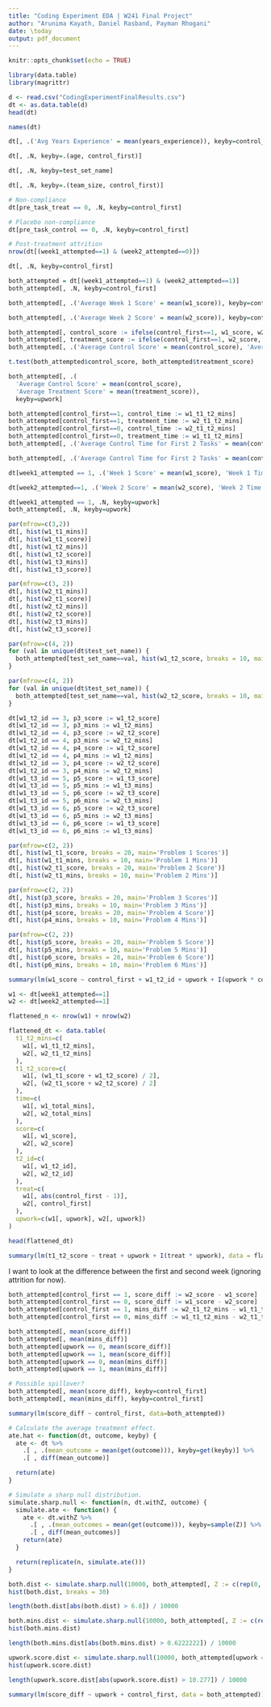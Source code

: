 ```yaml
---
title: "Coding Experiment EDA | W241 Final Project"
author: "Arunima Kayath, Daniel Rasband, Payman Rhogani"
date: \today
output: pdf_document
---
```


```r
knitr::opts_chunk$set(echo = TRUE)
```

```r
library(data.table)
library(magrittr)
```


```r
d <- read.csv("CodingExperimentFinalResults.csv")
dt <- as.data.table(d)
head(dt)
```

```r
names(dt)
```

```r
dt[, .('Avg Years Experience' = mean(years_experience)), keyby=control_first]
```

```r
dt[, .N, keyby=.(age, control_first)]
```

```r
dt[, .N, keyby=test_set_name]
```


```r
dt[, .N, keyby=.(team_size, control_first)]
```

```r
# Non-compliance
dt[pre_task_treat == 0, .N, keyby=control_first]
```

```r
# Placebo non-compliance
dt[pre_task_control == 0, .N, keyby=control_first]
```


```r
# Post-treatment attrition
nrow(dt[(week1_attempted==1) & (week2_attempted==0)])
```

```r
dt[, .N, keyby=control_first]
```

```r
both_attempted = dt[(week1_attempted==1) & (week2_attempted==1)]
both_attempted[, .N, keyby=control_first]
```

```r
both_attempted[, .('Average Week 1 Score' = mean(w1_score)), keyby=control_first]
```

```r
both_attempted[, .('Average Week 2 Score' = mean(w2_score)), keyby=control_first]
```

```r
both_attempted[, control_score := ifelse(control_first==1, w1_score, w2_score)]
both_attempted[, treatment_score := ifelse(control_first==1, w2_score, w1_score)]
both_attempted[, .('Average Control Score' = mean(control_score), 'Average Treatment Score' = mean(treatment_score))]

t.test(both_attempted$control_score, both_attempted$treatment_score)
```

```r
both_attempted[, .(
  'Average Control Score' = mean(control_score), 
  'Average Treatment Score' = mean(treatment_score)), 
  keyby=upwork]
```


```r
both_attempted[control_first==1, control_time := w1_t1_t2_mins]
both_attempted[control_first==1, treatment_time := w2_t1_t2_mins]
both_attempted[control_first==0, control_time := w2_t1_t2_mins]
both_attempted[control_first==0, treatment_time := w1_t1_t2_mins]
both_attempted[, .('Average Control Time for First 2 Tasks' = mean(control_time), 'Average Treatment Time for First 2 Tasks' = mean(treatment_time))]
```

```r
both_attempted[, .('Average Control Time for First 2 Tasks' = mean(control_time), 'Average Treatment Time for First 2 Tasks' = mean(treatment_time)), keyby=control_first]
```

```r
dt[week1_attempted == 1, .('Week 1 Score' = mean(w1_score), 'Week 1 Time' = mean(w1_t1_t2_mins)), keyby=control_first]
```


```r
dt[week2_attempted==1, .('Week 2 Score' = mean(w2_score), 'Week 2 Time' = mean(w2_t1_t2_mins)), keyby=.(upwork, control_first)]
```

```r
dt[week1_attempted == 1, .N, keyby=upwork]
both_attempted[, .N, keyby=upwork]
```

```r
par(mfrow=c(3,2))
dt[, hist(w1_t1_mins)]
dt[, hist(w1_t1_score)]
dt[, hist(w1_t2_mins)]
dt[, hist(w1_t2_score)]
dt[, hist(w1_t3_mins)]
dt[, hist(w1_t3_score)]

par(mfrow=c(3, 2))
dt[, hist(w2_t1_mins)]
dt[, hist(w2_t1_score)]
dt[, hist(w2_t2_mins)]
dt[, hist(w2_t2_score)]
dt[, hist(w2_t3_mins)]
dt[, hist(w2_t3_score)]
```

```r
par(mfrow=c(4, 2))
for (val in unique(dt$test_set_name)) {
  both_attempted[test_set_name==val, hist(w1_t2_score, breaks = 10, main=val)]
}
```

```r
par(mfrow=c(4, 2))
for (val in unique(dt$test_set_name)) {
  both_attempted[test_set_name==val, hist(w2_t2_score, breaks = 10, main=val)]
}
```

```r
dt[w1_t2_id == 3, p3_score := w1_t2_score]
dt[w1_t2_id == 3, p3_mins := w1_t2_mins]
dt[w1_t2_id == 4, p3_score := w2_t2_score]
dt[w1_t2_id == 4, p3_mins := w2_t2_mins]
dt[w1_t2_id == 4, p4_score := w1_t2_score]
dt[w1_t2_id == 4, p4_mins := w1_t2_mins]
dt[w1_t2_id == 3, p4_score := w2_t2_score]
dt[w1_t2_id == 3, p4_mins := w2_t2_mins]
dt[w1_t3_id == 5, p5_score := w1_t3_score]
dt[w1_t3_id == 5, p5_mins := w1_t3_mins]
dt[w1_t3_id == 5, p6_score := w2_t3_score]
dt[w1_t3_id == 5, p6_mins := w2_t3_mins]
dt[w1_t3_id == 6, p5_score := w2_t3_score]
dt[w1_t3_id == 6, p5_mins := w2_t3_mins]
dt[w1_t3_id == 6, p6_score := w1_t3_score]
dt[w1_t3_id == 6, p6_mins := w1_t3_mins]
```

```r
par(mfrow=c(2, 2))
dt[, hist(w1_t1_score, breaks = 20, main='Problem 1 Scores')]
dt[, hist(w1_t1_mins, breaks = 10, main='Problem 1 Mins')]
dt[, hist(w2_t1_score, breaks = 20, main='Problem 2 Score')]
dt[, hist(w2_t1_mins, breaks = 10, main='Problem 2 Mins')]

par(mfrow=c(2, 2))
dt[, hist(p3_score, breaks = 20, main='Problem 3 Scores')]
dt[, hist(p3_mins, breaks = 10, main='Problem 3 Mins')]
dt[, hist(p4_score, breaks = 20, main='Problem 4 Score')]
dt[, hist(p4_mins, breaks = 10, main='Problem 4 Mins')]

par(mfrow=c(2, 2))
dt[, hist(p5_score, breaks = 20, main='Problem 5 Score')]
dt[, hist(p5_mins, breaks = 10, main='Problem 5 Mins')]
dt[, hist(p6_score, breaks = 20, main='Problem 6 Score')]
dt[, hist(p6_mins, breaks = 10, main='Problem 6 Mins')]
```

```r
summary(lm(w1_score ~ control_first + w1_t2_id + upwork + I(upwork * control_first), data = dt[week1_attempted==1]))
```

```r
w1 <- dt[week1_attempted==1]
w2 <- dt[week2_attempted==1]

flattened_n <- nrow(w1) + nrow(w2)

flattened_dt <- data.table(
  t1_t2_mins=c(
    w1[, w1_t1_t2_mins],
    w2[, w2_t1_t2_mins]
  ),
  t1_t2_score=c(
    w1[, (w1_t1_score + w1_t2_score) / 2],
    w2[, (w2_t1_score + w2_t2_score) / 2]
  ),
  time=c(
    w1[, w1_total_mins],
    w2[, w2_total_mins]
  ),
  score=c(
    w1[, w1_score],
    w2[, w2_score]
  ),
  t2_id=c(
    w1[, w1_t2_id],
    w2[, w2_t2_id]
  ),
  treat=c(
    w1[, abs(control_first - 1)],
    w2[, control_first]
  ),
  upwork=c(w1[, upwork], w2[, upwork])
)
```

```r
head(flattened_dt)
```

```r
summary(lm(t1_t2_score ~ treat + upwork + I(treat * upwork), data = flattened_dt))
```

I want to look at the difference between the first and second week (ignoring attrition for now).

```r
both_attempted[control_first == 1, score_diff := w2_score - w1_score]
both_attempted[control_first == 0, score_diff := w1_score - w2_score]
both_attempted[control_first == 1, mins_diff := w2_t1_t2_mins - w1_t1_t2_mins]
both_attempted[control_first == 0, mins_diff := w1_t1_t2_mins - w2_t1_t2_mins]

both_attempted[, mean(score_diff)]
both_attempted[, mean(mins_diff)]
both_attempted[upwork == 0, mean(score_diff)]
both_attempted[upwork == 1, mean(score_diff)]
both_attempted[upwork == 0, mean(mins_diff)]
both_attempted[upwork == 1, mean(mins_diff)]

# Possible spillover?
both_attempted[, mean(score_diff), keyby=control_first]
both_attempted[, mean(mins_diff), keyby=control_first]
```

```r
summary(lm(score_diff ~ control_first, data=both_attempted))
```


```r
# Calculate the average treatment effect.
ate.hat <- function(dt, outcome, keyby) {
  ate <- dt %>%
    .[ , .(mean_outcome = mean(get(outcome))), keyby=get(keyby)] %>%
    .[ , diff(mean_outcome)]

  return(ate)
}

# Simulate a sharp null distribution.
simulate.sharp.null <- function(n, dt.withZ, outcome) {
  simulate.ate <- function() {
    ate <- dt.withZ %>%
      .[ , .(mean_outcomes = mean(get(outcome))), keyby=sample(Z)] %>%
      .[ , diff(mean_outcomes)]
    return(ate)
  }

  return(replicate(n, simulate.ate()))
}
```

```r
both.dist <- simulate.sharp.null(10000, both_attempted[, Z := c(rep(0, .N / 2), rep(1, .N / 2))], "score_diff")
hist(both.dist, breaks = 30)
```

```r
length(both.dist[abs(both.dist) > 6.8]) / 10000
```

```r
both.mins.dist <- simulate.sharp.null(10000, both_attempted[, Z := c(rep(0, .N / 2), rep(1, .N / 2))], "mins_diff")
hist(both.mins.dist)
```

```r
length(both.mins.dist[abs(both.mins.dist) > 0.6222222]) / 10000
```

```r
upwork.score.dist <- simulate.sharp.null(10000, both_attempted[upwork == 1, Z := c(rep(0, .N / 2), rep(1, .N / 2))], "score_diff")
hist(upwork.score.dist)
```

```r
length(upwork.score.dist[abs(upwork.score.dist) > 10.277]) / 10000
```

```r
summary(lm(score_diff ~ upwork + control_first, data = both_attempted))
```

